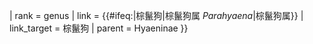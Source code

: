 {{Don't edit this line {{{machine code|}}}
| scientific_name = {{#ifeq:{{PAGENAMEBASE}}|棕鬣狗||Parahyaena}}
| rank = genus
| link = {{#ifeq:{{PAGENAMEBASE}}|棕鬣狗|棕鬣狗属 ''Parahyaena''|棕鬣狗属}}
| link_target = 棕鬣狗
| parent = Hyaeninae
}}